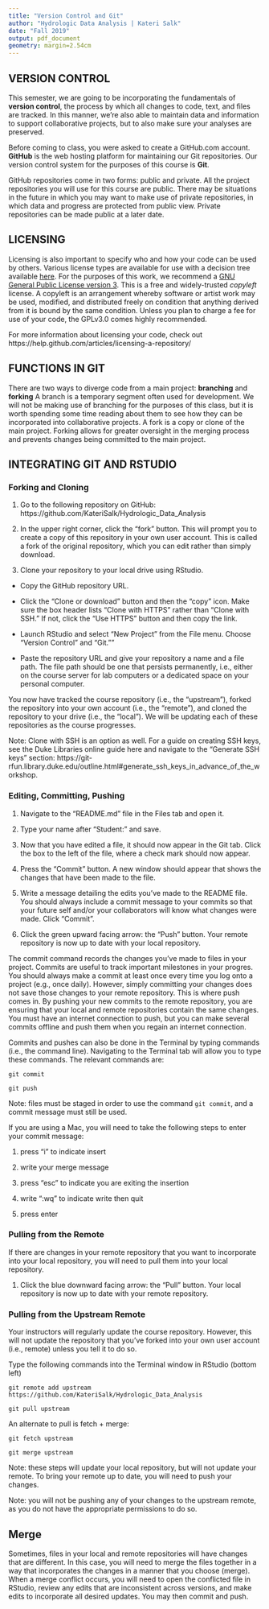 ```yaml
---
title: "Version Control and Git"
author: "Hydrologic Data Analysis | Kateri Salk"
date: "Fall 2019"
output: pdf_document
geometry: margin=2.54cm
---
```


## VERSION CONTROL

This semester, we are going to be incorporating the fundamentals of **version control**, the process by which all changes to code, text, and files are tracked. In this manner, we're also able to maintain data and information to support collaborative projects, but to also make sure your analyses are preserved.

Before coming to class, you were asked to create a GitHub.com account. **GitHub** is the web hosting platform for maintaining our Git repositories. Our version control system for the purposes of this course is **Git**. 

GitHub repositories come in two forms: public and private. All the project repositories you will use for this course are public. There may be situations in the future in which you may want to make use of private repositories, in which data and progress are protected from public view. Private repositories can be made public at a later date.

## LICENSING

Licensing is also important to specify who and how your code can be used by others. Various license types are available for use with a decision tree available [here](https://choosealicense.com/). For the purposes of this work, we recommend a [GNU General Public License version 3](https://choosealicense.com/licenses/gpl-3.0/). This is a free and widely-trusted *copyleft* license. A copyleft is an arrangement whereby software or artist work may be used, modified, and distributed freely on condition that anything derived from it is bound by the same condition. Unless you plan to charge a fee for use of your code, the GPLv3.0 comes highly recommended.

For more information about licensing your code, check out https://help.github.com/articles/licensing-a-repository/

## FUNCTIONS IN GIT

There are two ways to diverge code from a main project: **branching** and **forking**
A branch is a temporary segment often used for development. We will not be making use of branching for the purposes of this class, but it is worth spending some time reading about them to see how they can be incorporated into collaborative projects. 
A fork is a copy or clone of the main project. Forking allows for greater oversight in the merging process and prevents changes being committed to the main project.  

## INTEGRATING GIT AND RSTUDIO

### Forking and Cloning 

1. Go to the following repository on GitHub: https://github.com/KateriSalk/Hydrologic_Data_Analysis

2. In the upper right corner, click the "fork" button. This will prompt you to create a copy of this repository in your own user account. This is called a fork of the original repository, which you can edit rather than simply download. 

3. Clone your repository to your local drive using RStudio. 

* Copy the GitHub repository URL. 

* Click the "Clone or download" button and then the "copy" icon. Make sure the box header lists "Clone with HTTPS" rather than "Clone with SSH." If not, click the "Use HTTPS" button and then copy the link.

* Launch RStudio and select "New Project" from the File menu. Choose "Version Control" and "Git.""

* Paste the repository URL and give your repository a name and a file path. The file path should be one that persists permanently, i.e., either on the course server for lab computers or a dedicated space on your personal computer.

You now have tracked the course repository (i.e., the "upstream"), forked the repository into your own account (i.e., the "remote"), and cloned the repository to your drive (i.e., the "local"). We will be updating each of these repositories as the course progresses.

Note: Clone with SSH is an option as well. For a guide on creating SSH keys, see the Duke Libraries online guide here and navigate to the "Generate SSH keys" section:  https://git-rfun.library.duke.edu/outline.html#generate_ssh_keys_in_advance_of_the_workshop. 

### Editing, Committing, Pushing

1. Navigate to the "README.md" file in the Files tab and open it. 

2. Type your name after "Student:" and save.

3. Now that you have edited a file, it should now appear in the Git tab. Click the box to the left of the file, where a check mark should now appear.

4. Press the "Commit" button. A new window should appear that shows the changes that have been made to the file. 

5. Write a message detailing the edits you've made to the README file. You should always include a commit message to your commits so that your future self and/or your collaborators will know what changes were made. Click "Commit".

6. Click the green upward facing arrow: the "Push" button. Your remote repository is now up to date with your local repository. 

The commit command records the changes you've made to files in your project. Commits are useful to track important milestones in your progres. You should always make a commit at least once every time you log onto a project (e.g., once daily). However, simply committing your changes does not save those changes to your remote repository. This is where push comes in. By pushing your new commits to the remote repository, you are ensuring that your local and remote repositories contain the same changes. You must have an internet connection to push, but you can make several commits offline and push them when you regain an internet connection.

Commits and pushes can also be done in the Terminal by typing commands (i.e., the command line). Navigating to the Terminal tab will allow you to type these commands. The relevant commands are: 

`git commit`

`git push`

Note: files must be staged in order to use the command `git commit`, and a commit message must still be used.

If you are using a Mac, you will need to take the following steps to enter your commit message: 

1. press "i" to indicate insert

2. write your merge message

3. press "esc" to indicate you are exiting the insertion

4. write ":wq" to indicate write then quit

5. press enter

### Pulling from the Remote

If there are changes in your remote repository that you want to incorporate into your local repository, you will need to pull them into your local repository. 

1. Click the blue downward facing arrow: the "Pull" button. Your local repository is now up to date with your remote repository. 

### Pulling from the Upstream Remote

Your instructors will regularly update the course repository. However, this will not update the repository that you've forked into your own user account (i.e., remote) unless you tell it to do so. 

Type the following commands into the Terminal window in RStudio (bottom left)

`git remote add upstream https://github.com/KateriSalk/Hydrologic_Data_Analysis`

`git pull upstream`

An alternate to pull is fetch + merge: 

`git fetch upstream`

`git merge upstream`

Note: these steps will update your local repository, but will not update your remote. To bring your remote up to date, you will need to push your changes. 

Note: you will not be pushing any of your changes to the upstream remote, as you do not have the appropriate permissions to do so.

## Merge

Sometimes, files in your local and remote repositories will have changes that are different. In this case, you will need to merge the files together in a way that incorporates the changes in a manner that you choose (merge). When a merge conflict occurs, you will need to open the conflicted file in RStudio, review any edits that are inconsistent across versions, and make edits to incorporate all desired updates. You may then commit and push. 


